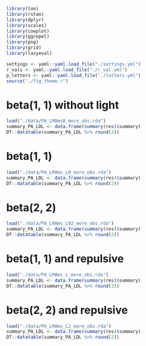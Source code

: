 
```r
library(loo)
library(rstan)
library(dplyr)
library(scales)
library(cowplot)
library(ggrepel)
library(png)
library(grid)
library(lazyeval)

settings <- yaml::yaml.load_file("./settings.yml")
r_vals <- yaml::yaml.load_file("./r_val.yml")
p_letters <- yaml::yaml.load_file("./letters.yml")
source("./fig_theme.r")

```

# beta(1, 1) without light
```r
load("./data/PA_LMAms0_more_obs.rda")
summary_PA_LDL <- data.frame(summary(res)$summary)
DT::datatable(summary_PA_LDL %>% round(2))
```


# beta(1, 1)
```r
load("./data/PA_LMAms_L0_more_obs.rda")
summary_PA_LDL <- data.frame(summary(res)$summary)
DT::datatable(summary_PA_LDL %>% round(2))
```

# beta(2, 2)
```r
load("./data/PA_LMAms_L02_more_obs.rda")
summary_PA_LDL <- data.frame(summary(res)$summary)
DT::datatable(summary_PA_LDL %>% round(2))
```

# beta(1, 1) and repulsive
```r
load("./data/PA_LMAms_L_more_obs.rda")
summary_PA_LDL <- data.frame(summary(res)$summary)
DT::datatable(summary_PA_LDL %>% round(2))
```

# beta(2, 2) and repulsive
```r
load("./data/PA_LMAms_L2_more_obs.rda")
summary_PA_LDL <- data.frame(summary(res)$summary)
DT::datatable(summary_PA_LDL %>% round(2))
```
